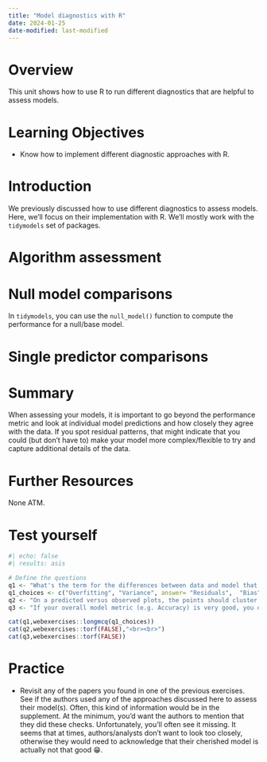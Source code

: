 ```yaml
---
title: "Model diagnostics with R"
date: 2024-01-25
date-modified: last-modified
---
```


# Overview

This unit shows how to use R to run different diagnostics that are helpful to assess models.


# Learning Objectives

* Know how to implement different diagnostic approaches with R.



# Introduction

We previously discussed how to use different diagnostics to assess models. 
Here, we'll focus on their implementation with R. We'll mostly work with the `tidymodels` set of packages.



# Algorithm assessment



# Null model comparisons

In `tidymodels`, you can use the `null_model()` function to compute the performance for a null/base model.


# Single predictor comparisons


# Summary

When assessing your models, it is important to go beyond the performance metric and look at individual model predictions and how closely they agree with the data. If you spot residual patterns, that might indicate that you could (but don't have to) make your model more complex/flexible to try and capture additional details of the data.


# Further Resources

None ATM.


# Test yourself

```r
#| echo: false
#| results: asis

# Define the questions
q1 <- "What's the term for the differences between data and model that you want to see distributed like a symmetric cloud?"
q1_choices <- c("Overfitting", "Variance", answer= "Residuals",  "Bias")
q2 <- "On a predicted versus observed plots, the points should cluster along a horizontal line to indicate a good model fit."
q3 <- "If your overall model metric (e.g. Accuracy) is very good, you don't need to look at individual predictions."

cat(q1,webexercises::longmcq(q1_choices))
cat(q2,webexercises::torf(FALSE),"<br><br>")
cat(q3,webexercises::torf(FALSE))
```



# Practice

* Revisit any of the papers you found in one of the previous exercises. See if the authors used any of the approaches discussed here to assess their model(s). Often, this kind of information would be in the supplement. At the minimum, you'd want the authors to mention that they did these checks. Unfortunately, you'll often see it missing. It seems that at times, authors/analysts don't want to look too closely, otherwise they would need to acknowledge that their cherished model is actually not that good 😁.


